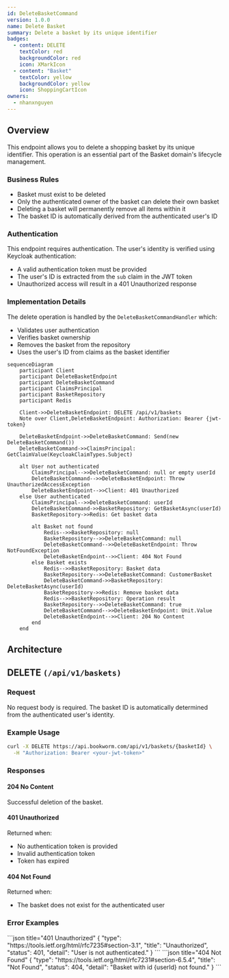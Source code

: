 ```yaml
---
id: DeleteBasketCommand
version: 1.0.0
name: Delete Basket
summary: Delete a basket by its unique identifier
badges:
  - content: DELETE
    textColor: red
    backgroundColor: red
    icon: XMarkIcon
  - content: "Basket"
    textColor: yellow
    backgroundColor: yellow
    icon: ShoppingCartIcon
owners:
  - nhanxnguyen
---
```


## Overview

This endpoint allows you to delete a shopping basket by its unique identifier. This operation is an essential part of the Basket domain's lifecycle management.

### Business Rules

- Basket must exist to be deleted
- Only the authenticated owner of the basket can delete their own basket
- Deleting a basket will permanently remove all items within it
- The basket ID is automatically derived from the authenticated user's ID

### Authentication

This endpoint requires authentication. The user's identity is verified using Keycloak authentication:

- A valid authentication token must be provided
- The user's ID is extracted from the `sub` claim in the JWT token
- Unauthorized access will result in a 401 Unauthorized response

### Implementation Details

The delete operation is handled by the `DeleteBasketCommandHandler` which:

- Validates user authentication
- Verifies basket ownership
- Removes the basket from the repository
- Uses the user's ID from claims as the basket identifier

```mermaid
sequenceDiagram
    participant Client
    participant DeleteBasketEndpoint
    participant DeleteBasketCommand
    participant ClaimsPrincipal
    participant BasketRepository
    participant Redis

    Client->>DeleteBasketEndpoint: DELETE /api/v1/baskets
    Note over Client,DeleteBasketEndpoint: Authorization: Bearer {jwt-token}

    DeleteBasketEndpoint->>DeleteBasketCommand: Send(new DeleteBasketCommand())
    DeleteBasketCommand->>ClaimsPrincipal: GetClaimValue(KeycloakClaimTypes.Subject)

    alt User not authenticated
        ClaimsPrincipal-->>DeleteBasketCommand: null or empty userId
        DeleteBasketCommand-->>DeleteBasketEndpoint: Throw UnauthorizedAccessException
        DeleteBasketEndpoint-->>Client: 401 Unauthorized
    else User authenticated
        ClaimsPrincipal-->>DeleteBasketCommand: userId
        DeleteBasketCommand->>BasketRepository: GetBasketAsync(userId)
        BasketRepository->>Redis: Get basket data

        alt Basket not found
            Redis-->>BasketRepository: null
            BasketRepository-->>DeleteBasketCommand: null
            DeleteBasketCommand-->>DeleteBasketEndpoint: Throw NotFoundException
            DeleteBasketEndpoint-->>Client: 404 Not Found
        else Basket exists
            Redis-->>BasketRepository: Basket data
            BasketRepository-->>DeleteBasketCommand: CustomerBasket
            DeleteBasketCommand->>BasketRepository: DeleteBasketAsync(userId)
            BasketRepository->>Redis: Remove basket data
            Redis-->>BasketRepository: Operation result
            BasketRepository-->>DeleteBasketCommand: true
            DeleteBasketCommand-->>DeleteBasketEndpoint: Unit.Value
            DeleteBasketEndpoint-->>Client: 204 No Content
        end
    end
```

## Architecture

<NodeGraph />

## DELETE `(/api/v1/baskets)`

### Request

No request body is required. The basket ID is automatically determined from the authenticated user's identity.

### Example Usage

```bash
curl -X DELETE https://api.bookworm.com/api/v1/baskets/{basketId} \
  -H "Authorization: Bearer <your-jwt-token>"
```

### Responses

#### <span className="text-green-500">204 No Content</span>

Successful deletion of the basket.

#### <span className="text-red-500">401 Unauthorized</span>

Returned when:

- No authentication token is provided
- Invalid authentication token
- Token has expired

#### <span className="text-orange-500">404 Not Found</span>

Returned when:

- The basket does not exist for the authenticated user

### Error Examples

<Tabs>
  <TabItem title="401 Unauthorized">
    ```json title="401 Unauthorized"
    {
      "type": "https://tools.ietf.org/html/rfc7235#section-3.1",
      "title": "Unauthorized",
      "status": 401,
      "detail": "User is not authenticated."
    }
    ```
  </TabItem>
  <TabItem title="404 Not Found">
    ```json title="404 Not Found"
    {
      "type": "https://tools.ietf.org/html/rfc7231#section-6.5.4",
      "title": "Not Found",
      "status": 404,
      "detail": "Basket with id {userId} not found."
    }
    ```
  </TabItem>
</Tabs>
